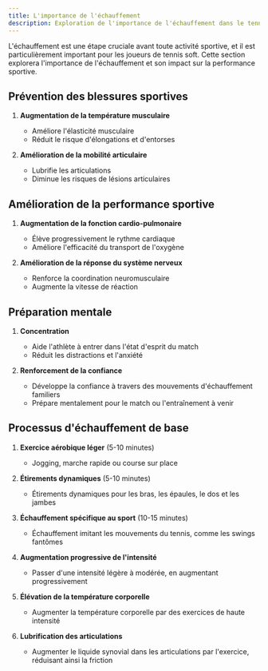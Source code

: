```yaml
---
title: L'importance de l'échauffement
description: Exploration de l'importance de l'échauffement dans le tennis soft, y compris la prévention des blessures, l'amélioration des performances et la préparation mentale
---
```

L'échauffement est une étape cruciale avant toute activité sportive, et il est particulièrement important pour les joueurs de tennis soft. Cette section explorera l'importance de l'échauffement et son impact sur la performance sportive.

## Prévention des blessures sportives

1. **Augmentation de la température musculaire**
   - Améliore l'élasticité musculaire
   - Réduit le risque d'élongations et d'entorses

2. **Amélioration de la mobilité articulaire**
   - Lubrifie les articulations
   - Diminue les risques de lésions articulaires

## Amélioration de la performance sportive

1. **Augmentation de la fonction cardio-pulmonaire**
   - Élève progressivement le rythme cardiaque
   - Améliore l'efficacité du transport de l'oxygène

2. **Amélioration de la réponse du système nerveux**
   - Renforce la coordination neuromusculaire
   - Augmente la vitesse de réaction

## Préparation mentale

1. **Concentration**
   - Aide l'athlète à entrer dans l'état d'esprit du match
   - Réduit les distractions et l'anxiété

2. **Renforcement de la confiance**
   - Développe la confiance à travers des mouvements d'échauffement familiers
   - Prépare mentalement pour le match ou l'entraînement à venir

## Processus d'échauffement de base

1. **Exercice aérobique léger** (5-10 minutes)
   - Jogging, marche rapide ou course sur place

2. **Étirements dynamiques** (5-10 minutes)
   - Étirements dynamiques pour les bras, les épaules, le dos et les jambes

3. **Échauffement spécifique au sport** (10-15 minutes)
   - Échauffement imitant les mouvements du tennis, comme les swings fantômes

4. **Augmentation progressive de l'intensité**
   - Passer d'une intensité légère à modérée, en augmentant progressivement

5. **Élévation de la température corporelle**
   - Augmenter la température corporelle par des exercices de haute intensité

6. **Lubrification des articulations**
   - Augmenter le liquide synovial dans les articulations par l'exercice, réduisant ainsi la friction
